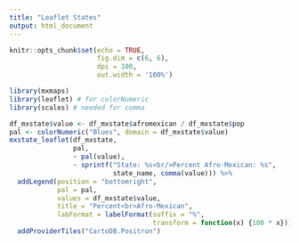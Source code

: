 ```yaml
---
title: "Leaflet States"
output: html_document
---
```


```r
knitr::opts_chunk$set(echo = TRUE, 
                      fig.dim = c(6, 6), 
                      dpi = 100, 
                      out.width = '100%')
```

```r
library(mxmaps)
library(leaflet) # for colorNumeric
library(scales) # needed for comma

df_mxstate$value <- df_mxstate$afromexican / df_mxstate$pop
pal <- colorNumeric("Blues", domain = df_mxstate$value)
mxstate_leaflet(df_mxstate,
                pal,
                ~ pal(value),
                ~ sprintf("State: %s<br/>Percent Afro-Mexican: %s",
                          state_name, comma(value))) %>%
  addLegend(position = "bottomright", 
            pal = pal, 
            values = df_mxstate$value,
            title = "Percent<br>Afro-Mexican",
            labFormat = labelFormat(suffix = "%",
                                    transform = function(x) {100 * x})) %>%
  addProviderTiles("CartoDB.Positron")
```
